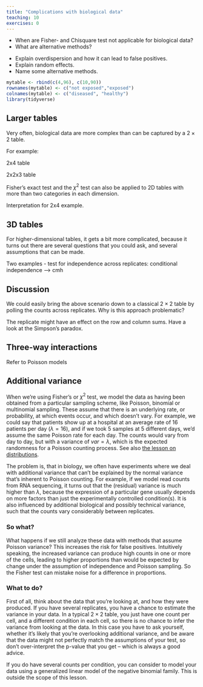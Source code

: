 ```yaml
---
title: "Complications with biological data"
teaching: 10
exercises: 0
---
```


:::::::::::::::::::::::::::::::::::::: questions 

- When are Fisher- and Chisquare test not applicable for biological data?
- What are alternative methods?

::::::::::::::::::::::::::::::::::::::::::::::::

::::::::::::::::::::::::::::::::::::: objectives

- Explain overdispersion and how it can lead to false positives.  
- Explain random effects.
- Name some alternative methods.

::::::::::::::::::::::::::::::::::::::::::::::::


```r
mytable <- rbind(c(4,96), c(10,90))
rownames(mytable) <- c("not exposed","exposed")
colnames(mytable) <- c("diseased", "healthy")
library(tidyverse)
```


## Larger tables

Very often, biological data are more complex than can be captured by a $2\times2$ table. 

For example:

2x4 table


2x2x3 table


Fisher's exact test and the $\chi^2$ test can also be applied to 2D tables with more than two categories in each dimension. 

Interpretation for 2x4 example.

## 3D tables

For higher-dimensional tables, it gets a bit more complicated, because it turns out there are several questions that you could ask, and several assumptions that can be made. 

Two examples
- test for independence across replicates: conditional independence --> cmh


::::::::: challenge
## Discussion
We could easily bring the above scenario down to a classical $2\times2$ table by polling the counts across replicates. 
Why is this approach problematic?

:::::::::::: solution
The replicate might have an effect on the row and column sums. Have a look at the Simpson's paradox.
:::::::::::::::::::
::::::::::::::::::

## Three-way interactions 

Refer to Poisson models


## Additional variance

When we're using Fisher's or $\chi^2$ test, we model the data as having been obtained from a particular sampling scheme, like Poisson, binomial or multinomial sampling. These assume that there is an underlying rate, or probability, at which events occur, and which doesn't vary.
For example, we could say that patients show up at a hospital at an average rate of 16 patients per day ($\lambda=16$), and if we took 5 samples at 5 different days, we'd assume the same Poisson rate for each day. The counts would vary from day to day, but with a variance of $var=\lambda$, which is the expected randomness for a Poisson counting process. See also [the lesson on distributions](https://sarahkaspar.github.io/biostatistics-course/05-Poisson.html).

The problem is, that in biology, we often have experiments where we deal with additional variance that can't be explained by the normal variance that's inherent to Poisson counting. 
For example, if we model read counts from RNA sequencing, it turns out that the (residual) variance is much higher than $\lambda$, because the expression of a particular gene usually depends on more factors than just the experimentally controlled condition(s). It is also influenced by additional biological and possibly technical variance, such that the counts vary considerably between replicates.  

### So what?

What happens if we still analyze these data with methods that assume Poisson variance?
This increases the risk for false positives. Intuitively speaking, the increased variance can produce high counts in one or more of the cells, leading to higher proportions than would be expected by change under the assumption of independence and Poisson sampling. So the Fisher test can mistake noise for a difference in proportions.

### What to do?

First of all, think about the data that you're looking at, and how they were produced. If you have several replicates, you have a chance to estimate the variance in your data. In a typical $2\times2$ table, you just have one count per cell, and a different condition in each cell, so there is no chance to infer the variance from looking at the data. In this case you have to ask yourself, whether it's likely that you're overlooking additional variance, and be aware that the data might not perfectly match the assumptions of your test, so don't over-interpret the p-value that you get -- which is always a good advice.

If you do have several counts per condition, you can consider to model your data using a generalized linear model of the negative binomial family. This is outside the scope of this lesson.











